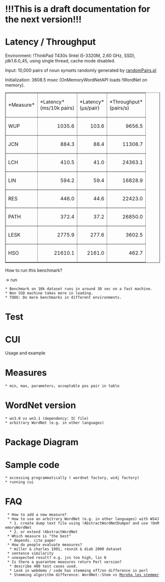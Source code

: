 = !!!This is a draft documentation for the next version!!! =

= Latency / Throughput =

Environment: !ThinkPad T430s (Intel i5-3320M, 2.60 GHz, SSD), jdk1.6.0_45, using single thread, cache mode disabled.

Input: 10,000 pairs of noun synsets randomly generated by [http://www.d.umn.edu/~tpederse/wordnet.html randomPairs.pl]

Initialization: 3608.5 msec
(OnMemoryWordNetAPI loads !WordNet on memory).

<table border=1 cellspacing=0 cellpadding=3>
<tr><td> *Measure* </td><td> *Latency*<br/>(ms/10k pairs) </td><td> *Latency*<br/>(µs/pair) </td><td> *Throughput*<br/>(pairs/s) </td></tr>
<tr><td> WUP </td><td align="right">  1035.6 </td><td align="right">  103.6 </td><td align="right">  9656.5</td></tr>
<tr><td> JCN </td><td align="right">  884.3 </td><td align="right">  88.4 </td><td align="right">  11308.7  </td></tr>
<tr><td> LCH </td><td align="right">  410.5 </td><td align="right">  41.0 </td><td align="right">  24363.1</td></tr>
<tr><td> LIN </td><td align="right">  594.2 </td><td align="right">  59.4 </td><td align="right">  16828.9</td></tr>
<tr><td> RES </td><td align="right">  446.0 </td><td align="right">  44.6 </td><td align="right">  22423.0</td></tr>
<tr><td> PATH </td><td align="right">  372.4 </td><td align="right">  37.2 </td><td align="right">  26850.0</td></tr>
<tr><td> LESK </td><td align="right">  2775.9 </td><td align="right">  277.6 </td><td align="right">  3602.5</td></tr>
<tr><td> HSO </td><td align="right">  21610.1 </td><td align="right">  2161.0 </td><td align="right">  462.7</td></tr>
</table>

How to run this benchmark?

-> run {{{edu.cmu.lti.ws4j.batch_test.BenchmarkExecutor}}}

 * Benchmark on 10k dataset runs in around 30 sec on a fast machine. 
 * Non SSD machine takes more in loading.
 * TODO: Do more benchmarks in different environments.

= Test =

= CUI =

Usage and example

= Measures =

 * min, max, parameters, acceptable pos pair in table

= WordNet version =

 * wn3.0 vs wn3.1 (dependency: IC file)
 * arbitrary WordNet (e.g. in other languages)

= Package Diagram =

= Sample code =

 * accessing programmatically ( wordnet factory, ws4j factory)
 * running cui 

= FAQ =
  * How to add a new measure?
  * How to use an arbitrary WordNet (e.g. in other languages) with WS4J
   * 1. create dump text file using !AbstractWordNetDumper and use !OnMemoryWordNet
   * 2. or extend !AbstractWordNet
  * Which measure is "the best"
   * depends. cite paper
  * How do people evaluate measures? 
   * miller & charles 1991, resnik & diab 2000 dataset
  * sentence similarity
  * unexpected result? e.g. jcn too high, lin 0
  * Is there a guarantee measures return Perl version?
   * describe 400 test cases used.
   * Lesk in webdemo / code has stemming off/on difference in perl
   * Stemming algorithm difference: WordNet::Stem vs [https://github.com/knowitall/morpha Morpha lex stemmer]